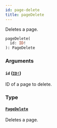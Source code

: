 ```yaml
---
id: page-delete
title: pageDelete
---
```


Deletes a page.

```graphql
pageDelete(
  id: ID!
): PageDelete

```

### Arguments

#### `id` ([`ID!`](../../../developer/api-reference/scalars/id))

ID of a page to delete.

### Type

#### [`PageDelete`](../../../developer/api-reference/objects/page-delete)

Deletes a page.

